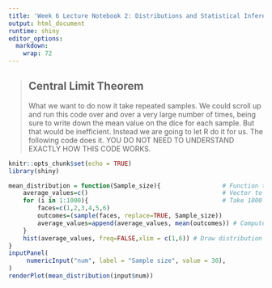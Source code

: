 ```yaml
---
title: 'Week 6 Lecture Notebook 2: Distributions and Statistical Inference'
output: html_document
runtime: shiny
editor_options: 
  markdown: 
    wrap: 72
---
```

> 
## Central Limit Theorem 
What we want to do now it take repeated samples. We could scroll up and run this code over and over a very large number of times, being sure to write down the mean value on the dice for each sample. But that would be inefficient. Instead we are going to let R do it for us. The following code does it. YOU DO NOT NEED TO UNDERSTAND EXACTLY HOW THIS CODE WORKS.


```r
knitr::opts_chunk$set(echo = TRUE)
library(shiny)
```


```r
mean_distribution = function(Sample_size){                 # Function to record mean values of samples                
    average_values=c()                                     # Vector to hold averagae values
    for (i in 1:1000){                                     # Take 1000 samples                                     
        faces=c(1,2,3,4,5,6)
        outcomes=(sample(faces, replace=TRUE, Sample_size))
        average_values=append(average_values, mean(outcomes)) # Compute average value for sample i
    }
    hist(average_values, freq=FALSE,xlim = c(1,6)) # Draw distribution of mean values
}
inputPanel(
     numericInput("num", label = "Sample size", value = 30),
)
renderPlot(mean_distribution(input$num))
```


